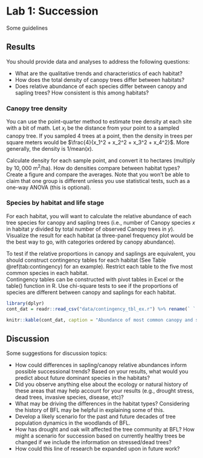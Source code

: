 # Lab 1: Succession {#lab1}

Some guidelines 

## Results

You should provide data and analyses to address the following questions:

 - What are the qualitative trends and characteristics of each habitat?
 - How does the total density of canopy trees differ between habitats?
 - Does relative abundance of each species differ between canopy and sapling trees?  How consistent is this among habitats?

### Canopy tree density

You can use the point-quarter method to estimate tree density at each site with a bit of math.  Let $x_i$ be the distance from your point to a sampled canopy tree. If you sampled 4 trees at a point, then the density in trees per square meters would be $\frac{4}{x_1^2 + x_2^2 + x_3^2 + x_4^2}$. More generally, the density is $1 / \text{mean}(x)$.  

Calculate density for each sample point, and convert it to hectares (multiply by $10,000 \text{ m}^2/\text{ha}$).  How do densities compare between habitat types?  Create a figure and compare the averages. Note that you won't be able to claim that one group is different unless you use statistical tests, such as a one-way ANOVA (this is optional).

### Species by habitat and life stage

For each habitat, you will want to calculate the relative abundance of each tree species for canopy and sapling trees (i.e., number of Canopy species *x* in habitat *y* divided by total number of observed Canopy trees in *y*). Visualize the result for each habitat (a three-panel frequency plot would be the best way to go, with categories ordered by canopy abundance). 

To test if the relative proportions in canopy and saplings are equivalent, you should construct contingency tables for each habitat (See Table \@ref(tab:contingency) for an example). 
Restrict each table to the five most common species in each habitat.  
Contingency tables can be constructed with pivot tables in Excel or the table() function in R.
Use chi-square tests to see if the proportions of species are different between canopy and saplings for each habitat.

```r
library(dplyr)
cont_dat = readr::read_csv("data/contingency_tbl_ex.r") %>% rename(` ` = "Tree_type")

knitr::kable(cont_dat, caption = "Abundance of most common canopy and sapling trees in the BFL old pasture habitat, Fall 2018.")
```


## Discussion

Some suggestions for discussion topics:

  - How could differences in sapling/canopy relative abundances inform possible successional trends? Based on your results, what would you predict about future dominant species in the habitats?
  - Did you observe anything else about the ecology or natural history of these areas that may help account for your results (e.g., drought stress, dead trees, invasive species, disease, etc)? 
  - What may be driving the differences in the habitat types? Considering the history of BFL may be helpful in explaining some of this.
  - Develop a likely scenario for the past and future decades of tree population dynamics in the woodlands of BFL.
  - How has drought and oak wilt affected the tree community at BFL? How might a scenario for succession based on currently healthy trees be changed if we include the information on stressed/dead trees?
  - How could this line of research be expanded upon in future work?  